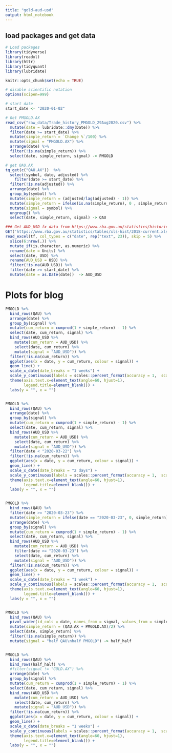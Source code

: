 ```yaml
---
title: "gold-aud-usd"
output: html_notebook
---
```


## load packages and get data
```r
# Load packages
library(tidyverse)
library(readxl)
library(httr)
library(tidyquant)
library(lubridate)

knitr::opts_chunk$set(echo = TRUE)

# disable scientific notation
options(scipen=999)

# start date
start_date <- "2020-01-02"

# Get PMGOLD.AX
read_csv("raw_data/Trade_history_PMGOLD_29Aug2020.csv") %>%
  mutate(date = lubridate::dmy(Date)) %>%
  filter(date >= start_date) %>%
  mutate(simple_return = `Change %`/100) %>%
  mutate(signal = "PMGOLD.AX") %>%
  arrange(date) %>%
  filter(!is.na(simple_return)) %>%
  select(date, simple_return, signal) -> PMGOLD

# get QAU.AX
tq_get(c("QAU.AX"))  %>%
  select(symbol, date, adjusted) %>%
    filter(date >= start_date) %>%
  filter(!is.na(adjusted)) %>%
  arrange(date) %>%
  group_by(symbol) %>%
  mutate(simple_return = (adjusted/lag(adjusted) - 1)) %>%
  mutate(simple_return = ifelse(is.na(simple_return), 0 , simple_return)) %>%
  mutate(signal = symbol) %>%
  ungroup() %>%
  select(date, simple_return, signal) -> QAU

### Get AUD_USD fx data from https://www.rba.gov.au/statistics/historical-data.html
GET('https://www.rba.gov.au/statistics/tables/xls-hist/2018-current.xls', write_disk(tf <- tempfile(fileext = ".xls")))
read_excel(tf, col_types = c("date", rep("text", 23)), skip = 5) %>%
  slice(6:nrow(.)) %>%
  mutate_if(is.character, as.numeric) %>%
  rename(date = Units) %>%
  select(date, USD) %>%
  rename(AUD_USD = USD) %>%
  filter(!is.na(AUD_USD)) %>%
  filter(date >= start_date) %>%
  mutate(date = as.Date(date))  -> AUD_USD

```

# Plots for blog
```r

PMGOLD %>%
  bind_rows(QAU) %>%
  arrange(date) %>%
  group_by(signal) %>%
  mutate(cum_return = cumprod(1 + simple_return) - 1) %>%
  select(date, cum_return, signal) %>%
  bind_rows(AUD_USD %>%
    mutate(cum_return = AUD_USD) %>%
    select(date, cum_return) %>%
    mutate(signal = "AUD_USD")) %>%
  filter(!is.na(cum_return)) %>%
  ggplot(aes(x = date, y = cum_return, colour = signal)) +
  geom_line() +
  scale_x_date(date_breaks = "1 weeks") +
  scale_y_continuous(labels = scales::percent_format(accuracy = 1,  scale = 100), n.breaks = 20) +
  theme(axis.text.x=element_text(angle=60, hjust=1),
        legend.title=element_blank()) +
  labs(y = "", x = "")


PMGOLD %>%
  bind_rows(QAU) %>%
  arrange(date) %>%
  group_by(signal) %>%
  mutate(cum_return = cumprod(1 + simple_return) - 1) %>%
  select(date, cum_return, signal) %>%
  bind_rows(AUD_USD %>%
    mutate(cum_return = AUD_USD) %>%
    select(date, cum_return) %>%
    mutate(signal = "AUD_USD")) %>%
  filter(date < "2020-03-22") %>%
  filter(!is.na(cum_return)) %>%
  ggplot(aes(x = date, y = cum_return, colour = signal)) +
  geom_line() +
  scale_x_date(date_breaks = "2 days") +
  scale_y_continuous(labels = scales::percent_format(accuracy = 1,  scale = 100), n.breaks = 20) +
  theme(axis.text.x=element_text(angle=60, hjust=1),
        legend.title=element_blank()) +
  labs(y = "", x = "")


PMGOLD %>%
  bind_rows(QAU) %>%
  filter(date >= "2020-03-23") %>%
  mutate(simple_return = ifelse(date == "2020-03-23", 0, simple_return)) %>%
  arrange(date) %>%
  group_by(signal) %>%
  mutate(cum_return = cumprod(1 + simple_return) - 1) %>%
  select(date, cum_return, signal) %>%
  bind_rows(AUD_USD %>%
    mutate(cum_return = AUD_USD) %>%
    filter(date >= "2020-03-23") %>%
    select(date, cum_return) %>%
    mutate(signal = "AUD_USD")) %>%
  filter(!is.na(cum_return)) %>%
  ggplot(aes(x = date, y = cum_return, colour = signal)) +
  geom_line() +
  scale_x_date(date_breaks = "1 week") +
  scale_y_continuous(labels = scales::percent_format(accuracy = 1,  scale = 100), n.breaks = 20) +
  theme(axis.text.x=element_text(angle=60, hjust=1),
        legend.title=element_blank()) +
  labs(y = "", x = "")


PMGOLD %>%
  bind_rows(QAU) %>%
  pivot_wider(id_cols = date, names_from = signal, values_from = simple_return) %>%
  mutate(simple_return = (QAU.AX + PMGOLD.AX)/2) %>%
  select(date, simple_return) %>%
  filter(!is.na(simple_return)) %>%
  mutate(signal = "half QAU\nhalf PMGOLD") -> half_half


PMGOLD %>%
  bind_rows(QAU) %>%
  bind_rows(half_half) %>%
  #filter(signal != "GOLD.AX") %>%
  arrange(date) %>%
  group_by(signal) %>%
  mutate(cum_return = cumprod(1 + simple_return) - 1) %>%
  select(date, cum_return, signal) %>%
  bind_rows(AUD_USD %>%
    mutate(cum_return = AUD_USD) %>%
    select(date, cum_return) %>%
    mutate(signal = "AUD_USD")) %>%
  filter(!is.na(cum_return)) %>%
  ggplot(aes(x = date, y = cum_return, colour = signal)) +
  geom_line() +
  scale_x_date(date_breaks = "1 weeks") +
  scale_y_continuous(labels = scales::percent_format(accuracy = 1,  scale = 100), n.breaks = 20) +
  theme(axis.text.x=element_text(angle=60, hjust=1),
        legend.title=element_blank()) +
  labs(y = "", x = "")
  
```
